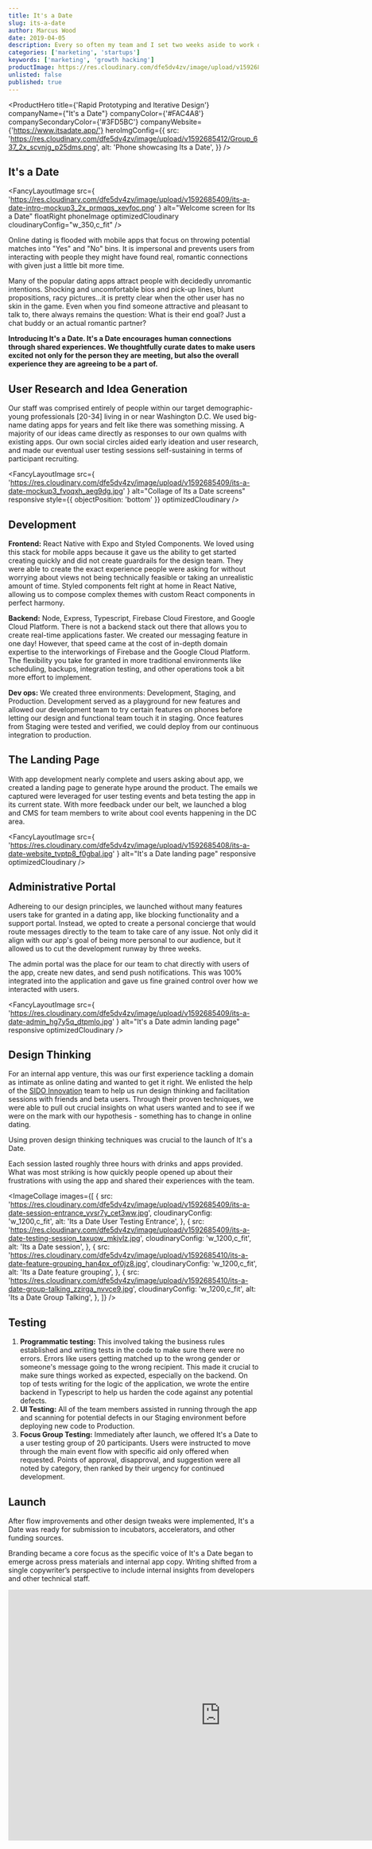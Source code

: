 ```yaml
---
title: It's a Date
slug: its-a-date
author: Marcus Wood
date: 2019-04-05
description: Every so often my team and I set two weeks aside to work on a passion project. The bottom is line is ever important, but feeding the soul with an adventure on the side is as well.
categories: ['marketing', 'startups']
keywords: ['marketing', 'growth hacking']
productImage: https://res.cloudinary.com/dfe5dv4zv/image/upload/v1592685408/its-a-date-phone_izkfva_uwu6oy.png
unlisted: false
published: true
---
```


<ProductHero
  title={'Rapid Prototyping and Iterative Design'}
  companyName={"It's a Date"}
  companyColor={'#FAC4A8'}
  companySecondaryColor={'#3FD5BC'}
  companyWebsite={'https://www.itsadate.app/'}
  heroImgConfig={{
    src:
      'https://res.cloudinary.com/dfe5dv4zv/image/upload/v1592685412/Group_637_2x_scvnjg_p25dms.png',
    alt: 'Phone showcasing Its a Date',
  }}
/>

<Section smallPadding>

## It's a Date

<FancyLayoutImage
  src={
    'https://res.cloudinary.com/dfe5dv4zv/image/upload/v1592685409/its-a-date-intro-mockup3_2x_prmqqs_xevfoc.png'
  }
  alt="Welcome screen for Its a Date"
  floatRight
  phoneImage
  optimizedCloudinary
  cloudinaryConfig="w_350,c_fit"
/>

Online dating is flooded with mobile apps that focus on throwing
potential matches into "Yes" and "No" bins. It is impersonal and
prevents users from interacting with people they might have found
real, romantic connections with given just a little bit more time.

Many of the popular dating apps attract people with decidedly
unromantic intentions. Shocking and uncomfortable bios and pick-up
lines, blunt propositions, racy pictures...it is pretty clear when the
other user has no skin in the game. Even when you find someone
attractive and pleasant to talk to, there always remains the question:
What is their end goal? Just a chat buddy or an actual romantic
partner?

</Section>

<Section secondaryBackground>

**Introducing It's a Date. It's a Date encourages human connections through
shared experiences. We thoughtfully curate dates to make users excited not
only for the person they are meeting, but also the overall experience they are
agreeing to be a part of.**

</Section>

<Section>

## User Research and Idea Generation

Our staff was comprised entirely of people within our target
demographic- young professionals [20-34] living in or near Washington
D.C. We used big-name dating apps for years and felt like there was
something missing. A majority of our ideas came directly as responses
to our own qualms with existing apps. Our own social circles aided
early ideation and user research, and made our eventual user testing
sessions self-sustaining in terms of participant recruiting.

</Section>

<Section noPadding secondaryBackground fluid twoColumn bottomAlignItems>

<SectionColumn>

<FancyLayoutImage
  src={
    'https://res.cloudinary.com/dfe5dv4zv/image/upload/v1592685409/its-a-date-mockup3_fvoqxh_aeg9dg.jpg'
  }
  alt="Collage of Its a Date screens"
  responsive
  style={{ objectPosition: 'bottom' }}
  optimizedCloudinary
/>

</SectionColumn>

<SectionColumn fluidGuard withPadding>

## Development

**Frontend:** React Native with Expo and Styled Components.
We loved using this stack for mobile apps because it gave us the
ability to get started creating quickly and did not create
guardrails for the design team. They were able to create the
exact experience people were asking for without worrying about
views not being technically feasible or taking an unrealistic
amount of time. Styled components felt right at home in React
Native, allowing us to compose complex themes with custom React
components in perfect harmony.

**Backend:** Node, Express, Typescript, Firebase Cloud
Firestore, and Google Cloud Platform. There is not a backend
stack out there that allows you to create real-time applications
faster. We created our messaging feature in one day! However,
that speed came at the cost of in-depth domain expertise to the
interworkings of Firebase and the Google Cloud Platform. The
flexibility you take for granted in more traditional
environments like scheduling, backups, integration testing, and
other operations took a bit more effort to implement.

**Dev ops:** We created three environments: Development,
Staging, and Production. Development served as a playground for
new features and allowed our development team to try certain
features on phones before letting our design and functional team
touch it in staging. Once features from Staging were tested and
verified, we could deploy from our continuous integration to
production.

</SectionColumn>

</Section>

<Section>

## The Landing Page

With app development nearly complete and users asking about app, we
created a landing page to generate hype around the product. The emails
we captured were leveraged for user testing events and beta testing
the app in its current state. With more feedback under our belt, we
launched a blog and CMS for team members to write about cool events
happening in the DC area.

</Section>

<Section secondaryBackground>

<FancyLayoutImage
  src={
    'https://res.cloudinary.com/dfe5dv4zv/image/upload/v1592685408/its-a-date-website_tvptp8_f0gbal.jpg'
  }
  alt="It's a Date landing page"
  responsive
  optimizedCloudinary
/>

</Section>

<Section smallPadding>

## Administrative Portal

Adhereing to our design principles, we launched without many features
users take for granted in a dating app, like blocking functionality
and a support portal. Instead, we opted to create a personal concierge
that would route messages directly to the team to take care of any
issue. Not only did it align with our app's goal of being more
personal to our audience, but it allowed us to cut the development
runway by three weeks.

The admin portal was the place for our team to chat directly with
users of the app, create new dates, and send push notifications. This
was 100% integrated into the application and gave us fine grained
control over how we interacted with users.

<FancyLayoutImage
  src={
    'https://res.cloudinary.com/dfe5dv4zv/image/upload/v1592685409/its-a-date-admin_hg7y5q_dtpmlo.jpg'
  }
  alt="It's a Date admin landing page"
  responsive
  optimizedCloudinary
/>

</Section>

<Section smallPadding>

## Design Thinking

For an internal app venture, this was our first experience tackling a
domain as intimate as online dating and wanted to get it right. We
enlisted the help of the [SIDO Innovation](http://www.sidoinnovation.com/)
team to help us run design thinking and facilitation sessions with
friends and beta users. Through their proven techniques, we were able
to pull out crucial insights on what users wanted and to see if we
were on the mark with our hypothesis - something has to change in
online dating.

<FancyTile>
  Using proven design thinking techniques was crucial to the launch of It's a
  Date.
</FancyTile>

Each session lasted roughly three hours with drinks and apps provided.
What was most striking is how quickly people opened up about their
frustrations with using the app and shared their experiences with the
team.

<ImageCollage
  images={[
    {
      src:
        'https://res.cloudinary.com/dfe5dv4zv/image/upload/v1592685409/its-a-date-session-entrance_yvsr7y_cet3ww.jpg',
      cloudinaryConfig: 'w_1200,c_fit',
      alt: 'Its a Date User Testing Entrance',
    },
    {
      src:
        'https://res.cloudinary.com/dfe5dv4zv/image/upload/v1592685409/its-a-date-testing-session_taxuow_mkjvlz.jpg',
      cloudinaryConfig: 'w_1200,c_fit',
      alt: 'Its a Date session',
    },
    {
      src:
        'https://res.cloudinary.com/dfe5dv4zv/image/upload/v1592685410/its-a-date-feature-grouping_han4px_of0jz8.jpg',
      cloudinaryConfig: 'w_1200,c_fit',
      alt: 'Its a Date feature grouping',
    },
    {
      src:
        'https://res.cloudinary.com/dfe5dv4zv/image/upload/v1592685410/its-a-date-group-talking_zzirga_nvvce9.jpg',
      cloudinaryConfig: 'w_1200,c_fit',
      alt: 'Its a Date Group Talking',
    },
  ]}
/>

</Section>

<Section smallPadding>

## Testing

1. **Programmatic testing:** This involved taking the business rules
   established and writing tests in the code to make sure there were no
   errors. Errors like users getting matched up to the wrong gender or
   someone's message going to the wrong recipient. This made it crucial
   to make sure things worked as expected, especially on the backend.
   On top of tests writing for the logic of the application, we wrote
   the entire backend in Typescript to help us harden the code against
   any potential defects.
2. **UI Testing:** All of the team members assisted in running
   through the app and scanning for potential defects in our Staging
   environment before deploying new code to Production.
3. **Focus Group Testing:** Immediately after launch, we offered
   It's a Date to a user testing group of 20 participants. Users were
   instructed to move through the main event flow with specific aid
   only offered when requested. Points of approval, disapproval, and
   suggestion were all noted by category, then ranked by their urgency
   for continued development.

</Section>

<Section smallPadding>

## Launch

After flow improvements and other design tweaks were implemented, It's
a Date was ready for submission to incubators, accelerators, and other
funding sources.

Branding became a core focus as the specific voice of It's a Date
began to emerge across press materials and internal app copy. Writing
shifted from a single copywriter’s perspective to include internal
insights from developers and other technical staff.

<ResponsiveVideo>
  <iframe
    src="https://player.vimeo.com/video/311800634"
    title="launchVideo"
    width="853"
    height="505"
    frameBorder="0"
    allowFullScreen
  />
</ResponsiveVideo>

Our launched video amassed over 2,000 views in two days with an
average engagement rate of 40% (industry average is 2%). Social
ambassadors were recruited through our user testing sessions, which
aided us in our initial user base growth. Brand ambassadors naturally
fell in our target demographic due to our testing session selection
parameters.

</Section>
